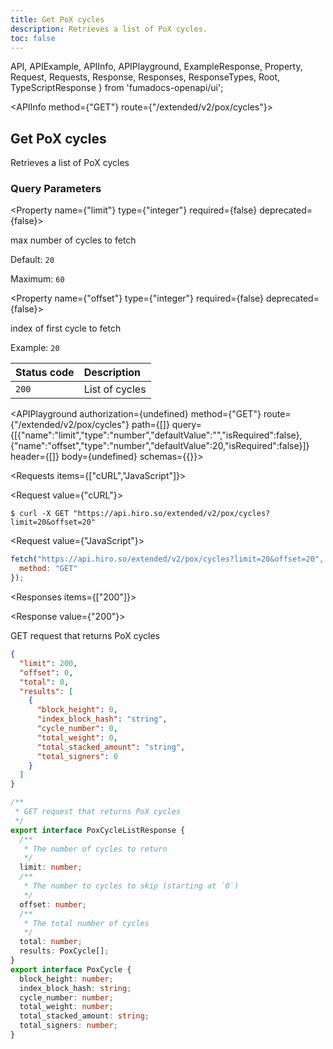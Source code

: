 ```yaml
---
title: Get PoX cycles
description: Retrieves a list of PoX cycles.
toc: false
---
```


  API,
  APIExample,
  APIInfo,
  APIPlayground,
  ExampleResponse,
  Property,
  Request,
  Requests,
  Response,
  Responses,
  ResponseTypes,
  Root,
  TypeScriptResponse
} from 'fumadocs-openapi/ui';

<Root baseUrl="https://api.hiro.so">

<API>

<APIInfo method={"GET"} route={"/extended/v2/pox/cycles"}>

## Get PoX cycles

Retrieves a list of PoX cycles

### Query Parameters

<Property name={"limit"} type={"integer"} required={false} deprecated={false}>

max number of cycles to fetch

<span>Default: `20`</span>

<span>Maximum: `60`</span>

</Property>

<Property name={"offset"} type={"integer"} required={false} deprecated={false}>

index of first cycle to fetch

<span>Example: `20`</span>

</Property>

| Status code | Description |
| :------ | :------ |
| `200` | List of cycles |

<APIPlayground authorization={undefined} method={"GET"} route={"/extended/v2/pox/cycles"} path={[]} query={[{"name":"limit","type":"number","defaultValue":"","isRequired":false},{"name":"offset","type":"number","defaultValue":20,"isRequired":false}]} header={[]} body={undefined} schemas={{}}>

</APIPlayground>

</APIInfo>

<APIExample>

<Requests items={["cURL","JavaScript"]}>

<Request value={"cURL"}>

```terminal
$ curl -X GET "https://api.hiro.so/extended/v2/pox/cycles?limit=20&offset=20"
```

</Request>

<Request value={"JavaScript"}>

```js
fetch("https://api.hiro.so/extended/v2/pox/cycles?limit=20&offset=20", {
  method: "GET"
});
```

</Request>

</Requests>

<Responses items={["200"]}>

<Response value={"200"}>

GET request that returns PoX cycles

<ResponseTypes>

<ExampleResponse>

```json
{
  "limit": 200,
  "offset": 0,
  "total": 0,
  "results": [
    {
      "block_height": 0,
      "index_block_hash": "string",
      "cycle_number": 0,
      "total_weight": 0,
      "total_stacked_amount": "string",
      "total_signers": 0
    }
  ]
}
```

</ExampleResponse>

<TypeScriptResponse>

```ts
/**
 * GET request that returns PoX cycles
 */
export interface PoxCycleListResponse {
  /**
   * The number of cycles to return
   */
  limit: number;
  /**
   * The number to cycles to skip (starting at `0`)
   */
  offset: number;
  /**
   * The total number of cycles
   */
  total: number;
  results: PoxCycle[];
}
export interface PoxCycle {
  block_height: number;
  index_block_hash: string;
  cycle_number: number;
  total_weight: number;
  total_stacked_amount: string;
  total_signers: number;
}
```

</TypeScriptResponse>

</ResponseTypes>

</Response>

</Responses>

</APIExample>

</API>

</Root>
